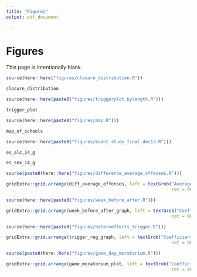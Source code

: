 ```yaml
---
title: "Figures"
output: pdf_document

---
```


<!-- ```{r setup, include=FALSE} -->
<!-- knitr::opts_chunk$set(echo = F, message = F, warning = F) -->
<!-- knitr::opts_knit$set(root.dir = rprojroot::find_rstudio_root_file()) -->
<!-- ``` -->

\FloatBarrier
# Figures
This page is intentionally blank. 

```r
source(here::here("figures/closure_distribution.R"))
```


```{=latex}
\begin{landscape}
\begin{figure}[t]
```
```r
closure_distribution
```
```{=latex}
\caption{Distribution of Moratoriums Across the Sample Period for all Universities \label{closure_distribution}}
\textit{Notes:} The sample period starts in 2014 and ends on the last day of 2019. The lengths of the moratoriums in this graph represent calendar-day lengths, not academic-calendar day lengths. Universities experience between 1 to 3 moratoriums in the sample period.
\end{figure}
\end{landscape}
```



```r
source(here::here(paste0("figures/triggerplot_bylength.R")))
```

```{=latex}
\begin{landscape}
\begin{figure}[t]
```
```r
trigger_plot
```
```{=latex}
\caption{Number of Academic Calendar Days in a Moratorium by Triggering Event\label{trigger_plot}}
\footnotesize{\textit{Notes:} Lengths of moratoriums represent academic calendar days. Therefore, the lengths of moratoriums differ from Figure \ref{closure_distribution}. Blue shaded regions represent a moratorium that was imposed by the university, while red shaded moratoriums represent moratoriums that were imposed by the IFC. Each of the four categories represents the event that triggered a moratorium. Behavior violations is a catchall term for hazing, rule violations, offensive behavior, and other disorderly conduct. Death relates to a fraternity-related death that triggered a moratorium. Sexual assaults relate to a sexual assault case that triggered a moratorium. Lastly, the Unspecified category represents all moratoriums in which the moratorium triggering event is unknown or unclearly defined.}
\end{figure}
\end{landscape}
```

```r
source(here::here(paste0("figures/map.R")))
```

```{=latex}
\begin{figure}[t!]
```
```r
map_of_schools
```
```{=latex}
\caption{Locations of the Universities Included in the Sample \label{map_of_schools}}
\textit{Notes:} The fraction of total enrollment in an IFC fraternity is based on the most recent information available from the university. In the majority of the cases, this resulted in IFC populations from Fall 2019. However, some universities did not disclose this information, and thus this data is not used in the main analysis. In this case of missing data, these universities are represented with the smallest size point. 
\end{figure}
```



```r
source(here::here(paste0("figures/event_study_final_dec13.R")))
```

```{=latex}
\begin{figure}[t]
```
```r
es_alc_14_g
```
```{=latex}
\caption{Event Study for Alcohol Offenses \label{es_alc}}
\textit{Notes:} The shaded area point estimate represents an entire moratorium period for each university. Hence, the shaded area point estimate has varying amounts of days within based on the university. For instance, Arkansas State University had a 39 day moratorium and therefore their shaded area point estimate would be identified by the 39 moratorium days. Point estimates not within the shaded region are 14 day periods. Number of days within a period was chosen to give approximately a median-length (46 days) moratorium on each side of the shaded area. All periods are normalized by the 14-day period before the moratorium. Alcohol offenses are defined as alcohol offenses per-25000 enrolled students. Controls include holiday, spring semester, day of the week, and university by academic year. Standard errors clustered by university. All errorbars represent 95\% confidence intervals. A joint-hypothesis F-test that each of the leading periods are zero shows that the p-value is 0.27 which is statistically insignificant.
\end{figure}
```


```{=latex}
\begin{figure}[t]
```
```r
es_sex_14_g
```
```{=latex}
\caption{Event Study for Sexual Assault Offenses \label{es_sex}}
\textit{Notes:} The shaded area point estimate represents an entire moratorium period for each university. Hence, the shaded area point estimate has varying amounts of days within based on the university. For instance, Arkansas State University had a 39 day moratorium and therefore their shaded area point estimate would be identified by the 39 moratorium days. Point estimates not within the shaded region are 14 day periods. Number of days within a period was chosen to give approximately a median-length (46 days) moratorium on each side of the shaded area. All periods are normalized by the 14-day period before the moratorium. Sexual assault offenses are defined as sexual assaults per-25000 enrolled students. Controls include holiday, spring semester, day of the week, football game-day, and university by academic year. Standard errors clustered by university. All errorbars represent 95\% confidence intervals. A joint-hypothesis F-test that each of the leading periods are zero shows that the p-value is 0.54 which is statistically insignificant. 
\end{figure}
```

```r
source(paste0(here::here("figures/difference_average_offenses.R")))
```


```{=latex}
\begin{figure}[t]
```
```r
gridExtra::grid.arrange(diff_average_offenses, left = textGrob("Average Difference in Moratorium Days and Non-Moratorium Days", 
                                                               rot = 90, gp = gpar(fontsize = 10)), bottom = textGrob("University", gp = gpar(fontsize = 10)))
```
```{=latex}
\caption{Difference in Average Offenses on Moratorium Days and Non-Moratorium Days \label{diff_average_offenses}}
\textit{Notes:} The y-axis represents the average difference in offenses per-25000 enrolled students on moratorium days and non moratorium days for each university. Negative y-axis values indicate that average offenses were lower on moratorium days than non-moratorium days. The x-axis denotes a unique university. The solid black line on the y-axis is 0, while the dashed black line denotes the average of the distribution.
\end{figure}
```
```r
source(here::here(paste0("figures/week_before_after.R")))
```


```{=latex}
\begin{figure}[t]
```
```r
gridExtra::grid.arrange(week_before_after_graph, left = textGrob("Coefficient Estimate and 95% Confidence Interval",
                                                               rot = 90), bottom = textGrob(""))
```
```{=latex}
\caption{Coefficient Estimates Including a Week Before and Week After Indicator \label{week_before_after}}
\textit{Notes:} The x-axis represents three periods: the week before a moratorium, the moratorium itself, and the week after the moratorium. Indicators for week before and week after are added to specification (2) from Table \ref{main_table}. Controls include holiday, spring semester, day of the week, football game-days, and university by academic year. Standard errors clustered by university. Standard errors are clustered by university. Weekends represent Fridays, Saturdays, and Sundays. Weekdays represent Mondays-Thursdays. Errorbars represent 95\% confidence intervals.
\end{figure}
```


```r
source(here::here(paste0("figures/heteroeffects_trigger.R")))
```

```{=latex}

\begin{figure}[t]
```

```r
gridExtra::grid.arrange(trigger_reg_graph, left = textGrob("Coefficient Estimate and 95% Confidence Interval", 
                                                               rot = 90), bottom = textGrob("", gp = gpar(fontsize = 10)))
```

```{=latex}
\caption{Heterogeneous Effects of Moratoriums by Triggering Event \label{trigger_reg_graph}}
\textit{Notes:} The x-axis represents three periods: the entire sample (All Days), weekends only, and weekdays only.  Specification (2) from Table \ref{main_table} is used in estimation. Each of the four categories represents the event that triggered a moratorium. Behavior violations is a catchall term for hazing, rule violations, offensive behavior, and other disorderly conduct. Death relates to a fraternity-related death that triggered a moratorium. Sexual assaults relate to a sexual assault case that triggered a moratorium. Lastly, the Unspecified category represents all moratoriums in which the moratorium triggering event is unknown or unclear. Controls include holiday, spring semester, day of the week and university by academic year. Standard errors clustered by university. Weekends represent Fridays, Saturdays, and Sundays. Weekdays represent Mondays-Thursdays. Errorbars represent 95\% confidence intervals.
\end{figure}

```

```r
source(paste0(here::here("figures/game_day_moratorium.R")))
```


```{=latex}
\begin{figure}[t]
```
```r

gridExtra::grid.arrange(game_moratorium_plot, left = textGrob("Coefficient Estimate and 95% Confidence Interval",
                                                               rot = 90), bottom = textGrob(""))
```
```{=latex}
\caption{The Effect of Football Game-days and Football Game-days + Moratoriums \label{game_moratorium_plot}}
\textit{Notes:} Game days include all football games occurring in the sample period. 34 of the 37 universities have football teams and corresponding game days. The y-axis represents coefficient estimates. Errorbars represent 95\% confidence intervals. Each panel is split into two effects: the first effect being the effect of only football game days on the outcome per-25000 enrolled students, and the second being the effect of a football game that occurs within a moratorium. All Games includes both home and away games. The effects of game days + moratorium is identified by 89 football games that coincide with moratoriums. Controls include holiday, spring semester, day of the week, and university by academic year. Standard errors are clustered by university. 
\end{figure}
```
